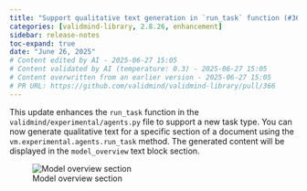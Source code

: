 ```yaml
---
title: "Support qualitative text generation in `run_task` function (#366)"
categories: [validmind-library, 2.8.26, enhancement]
sidebar: release-notes
toc-expand: true
date: "June 26, 2025"
# Content edited by AI - 2025-06-27 15:05
# Content validated by AI (temperature: 0.3) - 2025-06-27 15:05
# Content overwritten from an earlier version - 2025-06-27 15:05
# PR URL: https://github.com/validmind/validmind-library/pull/366
---
```


This update enhances the `run_task` function in the `validmind/experimental/agents.py` file to support a new task type. You can now generate qualitative text for a specific section of a document using the `vm.experimental.agents.run_task` method. The generated content will be displayed in the `model_overview` text block section.

![Model overview section](/releases/validmind-library/v2.8.26/38e50cab-596e-46ea-8b2a-6ce91e152bed.png){fig-alt="A webpage section titled Model Overview with a status indicator labeled In Progress. Below the title, there is a timestamp indicating the last update was a few seconds ago by Anil Saradhya. The main content is a paragraph discussing the Demo Customer Churn Model, its objectives, and how it integrates with financial institutions to predict customer behavior. The text emphasizes the models use of machine learning techniques and the importance of data validation and quality checks. The layout features a clean, white background with black text, and the section is organized in a single-column format."}